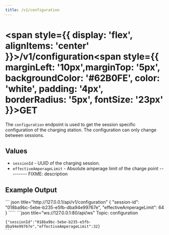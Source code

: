 ```yaml
---
title: /v1/configuration
---
```




# 
# <span style={{ display: 'flex', alignItems: 'center' }}>/v1/configuration<span style={{ marginLeft: '10px',marginTop: '5px', backgroundColor: '#62B0FE', color: 'white', padding: '4px', borderRadius: '5px', fontSize: '23px' }}>GET</span></span>


The `configuration` endpoint is used to get the session specific configuration of the charging station. The configuration can only change between sessions.

## Values
- `sessionId` - UUID of the charging session.
- `effectiveAmperageLimit` - Absolute amperage limit of the charge point --------- FIXME: description

## Example Output

<Tabs>
  <TabItem value="rest" label="REST" default>
    ``` json title="http://127.0.0.1/api/v1/configuration"
    {
      "session-id": "018ba9bc-5ebe-b235-e5fb-dba94e99767e",
      "effectiveAmperageLimit": 64
    }
    `````
  </TabItem>
  <TabItem value="ws" label="WebSocket">
    ```json title="ws://127.0.0.1:80/api/ws"
    Topic: configuration

    {"sessionId":"018ba9bc-5ebe-b235-e5fb-dba94e99767e","effectiveAmperageLimit":32}
    ```
  </TabItem>
</Tabs>
